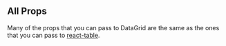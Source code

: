 
<Head>
  <title>DataGrid - Props</title>
</Head>

## All Props

Many of the props that you can pass to DataGrid are the same as the ones that you can pass to [react-table](https://react-table.tanstack.com/docs/api/useTable).

<PropTable />
